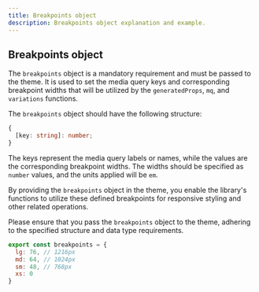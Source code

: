 ```yaml
---
title: Breakpoints object
description: Breakpoints object explanation and example.
---
```


## Breakpoints object

The `breakpoints` object is a mandatory requirement and must be passed to the theme. It is used to set the media query keys and corresponding breakpoint widths that will be utilized by the `generatedProps`, `mq`, and `variations` functions.

The `breakpoints` object should have the following structure:

```typescript
{
  [key: string]: number;
}
```

The keys represent the media query labels or names, while the values are the corresponding breakpoint widths. The widths should be specified as `number` values, and the units applied will be `em`.

By providing the `breakpoints` object in the theme, you enable the library's functions to utilize these defined breakpoints for responsive styling and other related operations.

Please ensure that you pass the `breakpoints` object to the theme, adhering to the specified structure and data type requirements.

```javascript title="breakpoints.js"
export const breakpoints = {
  lg: 76, // 1216px
  md: 64, // 1024px
  sm: 48, // 768px
  xs: 0
}
```
